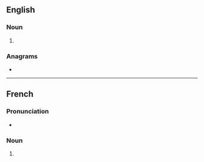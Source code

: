 ==English==

===Noun===
{{head|en|noun plural form}}

# {{plural of|tinamou|lang=en}}

===Anagrams===
* {{anagrams|en|manitous}}

----

==French==

===Pronunciation===
* {{IPA|/tinamu/|lang=fr}}

===Noun===
{{head|fr|noun plural form|g=m}}

# {{plural of|tinamou|lang=fr}}